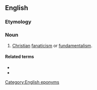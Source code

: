 ==English==
{{wikipedia}}

===Etymology===
{{prefix|en|Christo|fascism}}

===Noun===
{{en-noun|-}}

# {{lb|en|pejorative|offensive}} [[Christian]] [[fanaticism]] or [[fundamentalism]].

====Related terms====
* {{l|en|Christofascist}}
* {{l|en|Islamofascism}}

[[Category:English eponyms]]